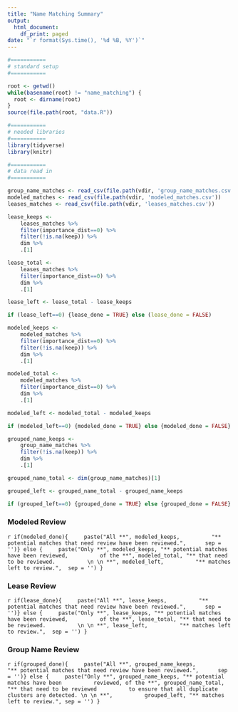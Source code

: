 ```yaml
---
title: "Name Matching Summary"
output:
  html_document:
    df_print: paged
date: "`r format(Sys.time(), '%d %B, %Y')`"
---
```



```r

#===========
# standard setup
#===========

root <- getwd()
while(basename(root) != "name_matching") {
  root <- dirname(root)
}
source(file.path(root, "data.R"))

#===========
# needed libraries
#===========
library(tidyverse)
library(knitr)

#===========
# data read in
#===========

group_name_matches <- read_csv(file.path(vdir, 'group_name_matches.csv'))
modeled_matches <- read_csv(file.path(vdir, 'modeled_matches.csv'))
leases_matches <- read_csv(file.path(vdir, 'leases_matches.csv'))

lease_keeps <- 
	leases_matches %>% 
	filter(importance_dist==0) %>%
	filter(!is.na(keep)) %>% 
	dim %>% 
	.[1]

lease_total <- 
	leases_matches %>% 
	filter(importance_dist==0) %>% 
	dim %>% 
	.[1]

lease_left <- lease_total - lease_keeps

if (lease_left==0) {lease_done = TRUE} else (lease_done = FALSE)

modeled_keeps <- 
	modeled_matches %>% 
	filter(importance_dist==0) %>% 
	filter(!is.na(keep)) %>% 
	dim %>% 
	.[1]

modeled_total <- 
	modeled_matches %>% 
	filter(importance_dist==0) %>% 
	dim %>% 
	.[1]

modeled_left <- modeled_total - modeled_keeps

if (modeled_left==0) {modeled_done = TRUE} else {modeled_done = FALSE}

grouped_name_keeps <- 
	group_name_matches %>% 
	filter(!is.na(keep)) %>% 
	dim %>% 
	.[1]

grouped_name_total <- dim(group_name_matches)[1]

grouped_left <- grouped_name_total - grouped_name_keeps

if (grouped_left==0) {grouped_done = TRUE} else {grouped_done = FALSE}

```

### Modeled Review
`r if(modeled_done){
	paste("All **", modeled_keeps, 
		"** potential matches that need review have been reviewed.", 
	sep = '')} else {
	paste("Only **", modeled_keeps, "** potential matches have been reviewed, 
		of the **", modeled_total, "** that need to be reviewed. 
		\n \n **", modeled_left, 
		"** matches left to review.",  sep = '')
}`

### Lease Review
`r if(lease_done){
	paste("All **", lease_keeps, 
		"** potential matches that need review have been reviewed.", 
	sep = '')} else {
	paste("Only **", lease_keeps, "** potential matches have been reviewed, 
		of the **", lease_total, "** that need to be reviewed. 
		\n \n **", lease_left, 
		"** matches left to review.",  sep = '')
}`

### Group Name Review
`r if(grouped_done){
	paste("All **", grouped_name_keeps, 
		"** potential matches that need review have been reviewed.", 
	sep = '')} else {
	paste("Only **", grouped_name_keeps, "** potential matches have been 
		reviewed, of the **", grouped_name_total, "** that need to be reviewed 
		to ensure that all duplicate clusters are detected. \n \n **", 
		grouped_left, "** matches left to review.", sep = '')
}` 
